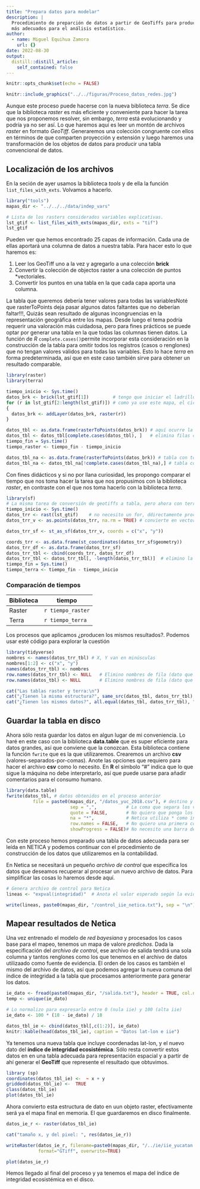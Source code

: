 ```yaml
---
title: "Prepara datos para modelar"
description: |
  Procedimiento de preparción de datos a partir de GeoTiffs para producir datos tabulares
  más adecuados para el análisis estadístico.
author:
  - name: Miguel Equihua Zamora
    url: {}
date: 2022-08-30
output:
  distill::distill_article:
    self_contained: false
---
```



```r
knitr::opts_chunk$set(echo = FALSE)
```


```r

knitr::include_graphics("../../figuras/Proceso_datos_redes.jpg")
```


Aunque este proceso puede hacerse con la nueva biblioteca *terra*. Se dice que la biblioteca *raster* es más eficiente y conveniente para hacer la tarea que nos proponemos resolver, sin embargo, *terra* está evolucionando y podría ya no ser así. Lo que haremos aquí es leer un montón de archivos *raster* en formato *GeoTiff*. Generaremos una colección congruente con ellos en términos de que comparten proyección y extensión y luego haremos una transformación de los objetos de datos para producir una tabla convencional de datos.

## Localización de los archivos

En la seción de ayer usamos la biblioteca *tools* y de ella la función `list_files_with_exts`. Volvamos a hacerlo.

```r
library("tools")
mapas_dir <- "../../../data/indep_vars"

# Lista de los rasters considerados variables explicativas.
lst_gtif <- list_files_with_exts(mapas_dir, exts = "tif")
lst_gtif
```

Pueden ver que hemos encontrado 25 capas de información. Cada una de ellas aportará una columna de datos a nuestra tabla. Para hacer esto lo que haremos es:

1. Leer los GeoTiff uno a la vez y agregarlo a una colección **brick**
2. Convertir la colección de objectos raster a una colección de puntos *vectoriales.
3. Convertir los puntos en una tabla en la que cada capa aporta una columna.

La tabla que queremos debería tener valores para todas las variablesNoté que rasterToPoints deja pasar algunos datos faltantes que no deberían faltar!!!, Quizás sean resultado de algunas incongruencias en la representación geográfica entre los mapas. Desde luego el tema podría requerir una valoración más cuidadosa, pero para fines prácticos se puede optar por generar una tabla en la que todas las columnas tienen datos. La función de *R* `complete.cases()`permite incorporar esta consideración en la construcción de la tabla para omitir todos los registros (casos o renglones) que no tengan valores válidos para todas las variables. Esto lo hace *terra* en forma predeterminada, así que en este caso también sirve para obtener un resultado comparable.


```r
library(raster)
library(terra)

tiempo_inicio <- Sys.time()
datos_brk <- brick(lst_gtif[1])         # tengo que iniciar el ladrillo, así que lo hago aquí
for (r in lst_gtif[2:length(lst_gtif)]) # como ya use este mapa, el ciclo empieza en el mapa 2
{
  datos_brk <- addLayer(datos_brk, raster(r))
}

datos_tbl <- as.data.frame(rasterToPoints(datos_brk)) # aquí ocurre la magia: imágen a tabla!!
datos_tbl <- datos_tbl[complete.cases(datos_tbl), ]   # elimina filas con datos incompletos
tiempo_fin = Sys.time()
tiempo_raster <- tiempo_fin - tiempo_inicio

datos_tbl_na <- as.data.frame(rasterToPoints(datos_brk)) # tabla con todo
datos_tbl_na <- datos_tbl_na[!complete.cases(datos_tbl_na),] # tabla con casos incompletos

```

Con fines didácticos y si no por llana curiosidad, les propongo comparar el tiempo que nos toma hacer la tarea que nos propusimos con la biblioteca *raster*, en contraste con el que nos toma hacerlo con la biblioteca *terra*.

```r
library(sf)
# La misma tarea de conversión de geotiffs a tabla, pero ahora con terra
tiempo_inicio <- Sys.time()
datos_trr <- rast(lst_gtif)    # no necesito un for, ddirectamente procesa la lista de archivos
datos_trr_v <- as.points(datos_trr, na.rm = TRUE) # convierte en vectorial de puntos 

datos_trr_sf <- st_as_sf(datos_trr_v, coords = c("x", "y"))

coords_trr <- as.data.frame(st_coordinates(datos_trr_sf$geometry))
datos_trr_df <- as.data.frame(datos_trr_sf)
datos_trr_tbl <- cbind(coords_trr, datos_trr_df)
datos_trr_tbl <- datos_trr_tbl[, -length(datos_trr_tbl)]  # elimino la última columna (geometry)
tiempo_fin = Sys.time()
tiempo_terra <- tiempo_fin - tiempo_inicio
```

### Comparación de tiempos

|Biblioteca |tiempo |
|-----------|------|
|Raster     |`r tiempo_raster`|
|Terra      |`r tiempo_terra`|


Los procesos que aplicamos ¿producen los mismos resultados?. Podemos usar esté código para explorar la cuestión

```r
library(tidyverse)
nombres <- names(datos_trr_tbl) # X, Y van en minúsculas
nombres[1:2] <- c("x", "y")
names(datos_trr_tbl) <- nombres
row.names(datos_trr_tbl) <- NULL   # Elimino nombres de fila (dato que no necesito aquí)
row.names(datos_tbl) <- NULL       # Elimino nombres de fila (dato que no necesito aquí)

cat("Las tablas raster y terra:\n")
cat("¿Tienen la misma estructura?", same_src(datos_tbl, datos_trr_tbl), "\n")
cat("¿Tienen los mismos datos?", all.equal(datos_tbl, datos_trr_tbl), "\n")
```


## Guardar la tabla en disco
Ahora sólo resta guardar los datos en algun lugar de mi conveniencia. Lo haré en este caso con la biblioteca **data.table** que es super eficiente para datos grandes, así que conviene que la conozcan. Esta biblioteca contiene la función `fwrite` que es la que utilizaremos. Crearemos un archivo **csv** (valores-separados-por-comas). Anote las opciones que requiero para hacer el archivo **csv** como lo necesito. En **R** el símbolo "#" indica que lo que sigue la máquina no debe interpretarlo, así que puede usarse para añadir comentarios para el consumo humano.


```r
library(data.table)
fwrite(datos_tbl, # datos obtenidos en el proceso anterior
          file = paste0(mapas_dir, "/datos_yuc_2018.csv"), # destino y nombre del archivo
                        sep = ",",           # La coma que separa los valores
                        quote = FALSE,       # No quiero que ponga los nombres entre comillas
                        na = "*",            # Netica utiliza * como indicador de dato faltante
                        row.names = FALSE,   # No quiero una primera columna de números "id"
                        showProgress = FALSE)# No necesito una barra de progreso

```

Con este proceso hemos preparado una tabla de datos adecuada para ser leída en NETICA y podemos continuar con el procedimiento de construcción de los datos que utilizaremos en la contabilidad. 

En Netica se necesitará un pequeño *archivo de control* que especifica los datos que deseamos recuperar al procesar un nuevo archivo de datos. Para simplificar las cosas lo haremos desde aquí.

```r
# Genera archivo de control para Netica
lineas <- "expval(integridad)"  # Anota el valor esperado según la evidencia dada

write(lineas, paste0(mapas_dir, "/control_iie_netica.txt"), sep = "\n") # dato por línea "\n"
```


## Mapear resultados de Netica

Una vez entrenado el modelo de *red bayesiana* y procesados los casos base para el mapeo, tenemos un mapa de valore *predichos*. Dada la especificación del *archivo de control*, ese archivo de salida tendrá una sola columna y tantos renglones como los que tenemos en el archivo de datos utilizaado como fuente de evidencia. El orden de los casos es también el mismo del archivo de datos, así que podemos agregar la nueva comuna del índice de integridad a la tabla que procesamos anteriormente para generar los datos.

```r
ie_dato <- fread(paste0(mapas_dir, "/salida.txt"), header = TRUE, col.names = "iie")
temp <- unique(ie_dato)

# Lo normalizo para expresarlo entre 0 (nula iie) y 100 (alta iie)
ie_dato <- 100 * (18 - ie_dato) / 18

datos_tbl_ie <- cbind(datos_tbl[,c(1:2)], ie_dato) 
knitr::kable(head(datos_tbl_ie), caption = "Datos lat-lon e iie")
```
Ya tenemos una nueva tabla que incluye coordenadas lat-lon, y el nuevo dato del **índice de integridad ecosistémica**. Sólo resta convertir estos datos en en una tabla adecuada para representación espacial y a partir de ahí generar el **GeoTiff** que represente el resultado que obtuvimos.

```r
library (sp)
coordinates(datos_tbl_ie) <-  ~ x + y
gridded(datos_tbl_ie) <-  TRUE
class(datos_tbl_ie)
plot(datos_tbl_ie)
```

Ahora convierto esta estructura de dato en uun objeto raster, efectivamente será ya el mapa final en memoria. El que guardaremos en disco finalmente.

```r
datos_ie_r <- raster(datos_tbl_ie) 

cat("tamaño x, y del pixel: ", res(datos_ie_r))

writeRaster(datos_ie_r, filename=paste0(mapas_dir, "/../ie/iie_yucatan.tif"), 
            format="GTiff", overwrite=TRUE)

plot(datos_ie_r)

```
Hemos llegado al final del proceso y ya tenemos el mapa del índice de integridad ecosistémica en el disco.



